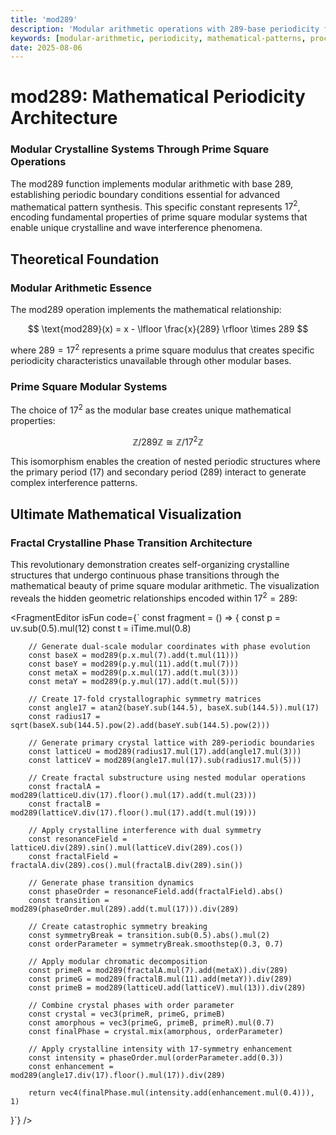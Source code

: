 ```yaml
---
title: 'mod289'
description: 'Modular arithmetic operations with 289-base periodicity for advanced mathematical pattern synthesis'
keywords: [modular-arithmetic, periodicity, mathematical-patterns, procedural-noise, number-theory]
date: 2025-08-06
---
```



# mod289: Mathematical Periodicity Architecture

### Modular Crystalline Systems Through Prime Square Operations

The mod289 function implements modular arithmetic with base 289, establishing periodic boundary conditions essential for advanced mathematical pattern synthesis. This specific constant represents $17^2$, encoding fundamental properties of prime square modular systems that enable unique crystalline and wave interference phenomena.

## Theoretical Foundation

### Modular Arithmetic Essence

The mod289 operation implements the mathematical relationship:

$$
\text{mod289}(x) = x - \lfloor \frac{x}{289} \rfloor \times 289
$$

where $289 = 17^2$ represents a prime square modulus that creates specific periodicity characteristics unavailable through other modular bases.

### Prime Square Modular Systems

The choice of $17^2$ as the modular base creates unique mathematical properties:

$$
\mathbb{Z}/289\mathbb{Z} \cong \mathbb{Z}/17^2\mathbb{Z}
$$

This isomorphism enables the creation of nested periodic structures where the primary period (17) and secondary period (289) interact to generate complex interference patterns.

## Ultimate Mathematical Visualization

### Fractal Crystalline Phase Transition Architecture

This revolutionary demonstration creates self-organizing crystalline structures that undergo continuous phase transitions through the mathematical beauty of prime square modular arithmetic. The visualization reveals the hidden geometric relationships encoded within $17^2 = 289$:

<FragmentEditor
        isFun
        code={`
const fragment = () => {
        const p = uv.sub(0.5).mul(12)
        const t = iTime.mul(0.8)
        
        // Generate dual-scale modular coordinates with phase evolution
        const baseX = mod289(p.x.mul(7).add(t.mul(11)))
        const baseY = mod289(p.y.mul(11).add(t.mul(7)))
        const metaX = mod289(p.x.mul(17).add(t.mul(3)))
        const metaY = mod289(p.y.mul(17).add(t.mul(5)))
        
        // Create 17-fold crystallographic symmetry matrices
        const angle17 = atan2(baseY.sub(144.5), baseX.sub(144.5)).mul(17)
        const radius17 = sqrt(baseX.sub(144.5).pow(2).add(baseY.sub(144.5).pow(2)))
        
        // Generate primary crystal lattice with 289-periodic boundaries
        const latticeU = mod289(radius17.mul(17).add(angle17.mul(3)))
        const latticeV = mod289(angle17.mul(17).sub(radius17.mul(5)))
        
        // Create fractal substructure using nested modular operations
        const fractalA = mod289(latticeU.div(17).floor().mul(17).add(t.mul(23)))
        const fractalB = mod289(latticeV.div(17).floor().mul(17).add(t.mul(19)))
        
        // Apply crystalline interference with dual symmetry
        const resonanceField = latticeU.div(289).sin().mul(latticeV.div(289).cos())
        const fractalField = fractalA.div(289).cos().mul(fractalB.div(289).sin())
        
        // Generate phase transition dynamics
        const phaseOrder = resonanceField.add(fractalField).abs()
        const transition = mod289(phaseOrder.mul(289).add(t.mul(17))).div(289)
        
        // Create catastrophic symmetry breaking
        const symmetryBreak = transition.sub(0.5).abs().mul(2)
        const orderParameter = symmetryBreak.smoothstep(0.3, 0.7)
        
        // Apply modular chromatic decomposition
        const primeR = mod289(fractalA.mul(7).add(metaX)).div(289)
        const primeG = mod289(fractalB.mul(11).add(metaY)).div(289)  
        const primeB = mod289(latticeU.add(latticeV).mul(13)).div(289)
        
        // Combine crystal phases with order parameter
        const crystal = vec3(primeR, primeG, primeB)
        const amorphous = vec3(primeG, primeB, primeR).mul(0.7)
        const finalPhase = crystal.mix(amorphous, orderParameter)
        
        // Apply crystalline intensity with 17-symmetry enhancement
        const intensity = phaseOrder.mul(orderParameter.add(0.3))
        const enhancement = mod289(angle17.div(17).floor().mul(17)).div(289)
        
        return vec4(finalPhase.mul(intensity.add(enhancement.mul(0.4))), 1)
}`}
/>